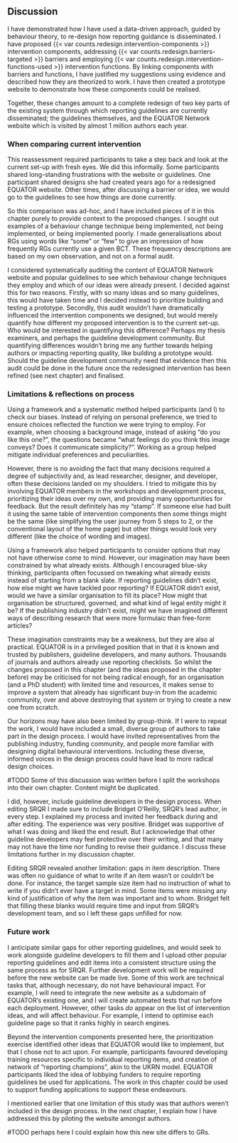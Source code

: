 ## Discussion

I have demonstrated how I have used a data-driven approach, guided by behaviour theory, to re-design how reporting guidance is disseminated. I have proposed {{< var counts.redesign.intervention-components >}} intervention components, addressing {{< var counts.redesign.barriers-targeted >}} barriers and employing {{< var counts.redesign.intervention-functions-used >}} intervention functions. By linking components with barriers and functions, I have justified my suggestions using evidence and described how they are theorized to work. I have then created a prototype website to demonstrate how these components could be realised.

Together, these changes amount to a complete redesign of two key parts of the existing system through which reporting guidelines are currently disseminated; the guidelines themselves, and the EQUATOR Network website which is visited by almost 1 million authors each year.

### When comparing current intervention

This reassessment required participants to take a step back and look at the current set-up with fresh eyes. We did this informally. Some participants shared long-standing frustrations with the website or guidelines. One participant shared designs she had created years ago for a redesigned EQUATOR website. Other times, after discussing a barrier or idea, we would go to the guidelines to see how things are  done currently.

So this comparison was ad-hoc, and I have included pieces of it in this chapter purely to provide context to the proposed changes. I sought out examples of a behaviour change technique being implemented, not being implemented, or being implemented poorly. I made generalisations about RGs using words like "some" or "few" to give an impression of how frequently RGs currently use a given BCT. These frequency descriptions are based on my own observation, and not on a formal audit.

I considered systematically auditing the content of EQUATOR Network website and popular guidelines to see which behaviour change techniques they employ and which of our ideas were already present. I decided against this  for two reasons. Firstly, with so many  ideas and so many guidelines, this would have taken time and I decided instead to prioritize building and testing a prototype. Secondly, this audit wouldn't have dramatically influenced the intervention components we designed, but would merely quantify how different my proposed intervention is to the current set-up. Who would be interested in quantifying this difference? Perhaps my thesis examiners, and perhaps the guideline development community. But quantifying differences wouldn't bring me any further towards helping authors or impacting reporting quality, like building a prototype would. Should the guideline development community need that evidence then this audit could be done in the future once the redesigned intervention has been refined (see next chapter) and finalised.

### Limitations & reflections on process

Using a framework and a systematic method helped participants (and I) to check our biases. Instead of relying on personal preference, we tried to ensure choices reflected the function we were trying to employ. For example, when choosing a background image, instead of asking "do you like this one?", the questions became "what feelings do you think this image conveys? Does it communicate simplicity?". Working as a group helped mitigate individual preferences and peculiarities. 

However, there is no avoiding the fact that many decisions required a degree of subjectivity and, as lead researcher, designer, and developer, often these decisions landed on my shoulders. I tried to mitigate this by involving EQUATOR members in the workshops and development process, prioritizing their ideas over my own, and providing many opportunities for feedback. But the result definitely has my “stamp”. If someone else had built it using the same table of intervention components then some things might be the same (like simplifying the user journey from 5 steps to 2, or the conventional layout of the home page) but other things would look very different (like the choice of wording and images).

Using a framework also helped participants to consider options that may not have otherwise come to mind. However, our imagination may have been constrained by what already exists. Although I encouraged blue-sky thinking, participants often focussed on tweaking what already exists instead of starting from a blank slate. If reporting guidelines didn't exist, how else might we have tackled poor reporting? If EQUATOR didn't exist, would we have a similar organisation to fill its place? How might that organisation be structured, governed, and what kind of legal entity might it be? If the publishing industry didn't exist, might we have imagined different ways of describing research that were more formulaic than free-form articles?

These imagination constraints may be a weakness, but they are also al practical. EQUATOR is in a privileged position that in that it is known and trusted by publishers, guideline developers, and many authors. Thousands of journals and authors already use reporting checklists. So whilst the changes proposed in this chapter (and the ideas proposed in the chapter before) may be criticised for not being radical enough, for an organisation (and a PhD student) with limited time and resources, it makes sense to improve a system that already has significant buy-in from the academic community, over and above destroying that system or trying to create a new one from scratch.

Our horizons may have also been limited by group-think. If I were to repeat the work, I would have included a small, diverse group of authors to take part in the design process. I would have invited representatives from the publishing industry, funding community, and people more familiar with designing digital behavioural interventions. Including these diverse, informed voices in the design process could have lead to more radical design choices. 

#TODO Some of this discussion was written before I split the workshops into their own chapter. Content might be duplicated.

I did, however, include guideline developers in the design process. When editing SRQR I made sure to include Bridget O'Reilly, SRQR's lead author, in every step. I explained my process and invited her feedback during and after editing. The experience was very positive. Bridget was supportive of what I was doing and liked the end result. But I acknowledge that other guideline developers may feel protective over their writing, and that many may not have the time nor funding to revise their guidance. I discuss these limitations further in my discussion chapter.

Editing SRQR revealed another limitation: gaps in item description. There was often no guidance of what to write if an item wasn't or couldn't be done. For instance, the target sample size item had no instruction of what to write if you didn't ever have a target in mind. Some items were missing any kind of justification of why the item was important and to whom. Bridget felt that filling these blanks would require time and input from SRQR's development team, and so I left these gaps unfilled for now.

### Future work

I anticipate similar gaps for other reporting guidelines, and would seek to work alongside guideline developers to fill them and I upload other popular reporting guidelines and edit items into a consistent structure using the same process as for SRQR. Further development work will be required before the new website can be made live. Some of this work are technical tasks that, although necessary, do not have behavioural impact. For example, I will need to integrate the new website as a subdomain of EQUATOR's existing one, and I will create automated tests that run before each deployment. However, other tasks _do_ appear on the list of intervention ideas, and will affect behaviour. For example, I intend to optimise each guideline page so that it ranks highly in search engines.

Beyond the intervention components presented here, the prioritization exercise identified other ideas that EQUATOR would like to implement, but that I chose not to act upon. For example, participants favoured developing training resources specific to individual reporting items, and creation of network of “reporting champions”, akin to the UKRN model. EQUATOR participants liked the idea of lobbying funders to require reporting guidelines be used for applications. The work in this chapter could be used to support funding applications to support these endeavours.

I mentioned earlier that one limitation of this study was that authors weren't included in the design process. In the next chapter, I explain how I have addressed this by piloting the website amongst authors.

#TODO perhaps here I could explain how this new site differs to GRs.